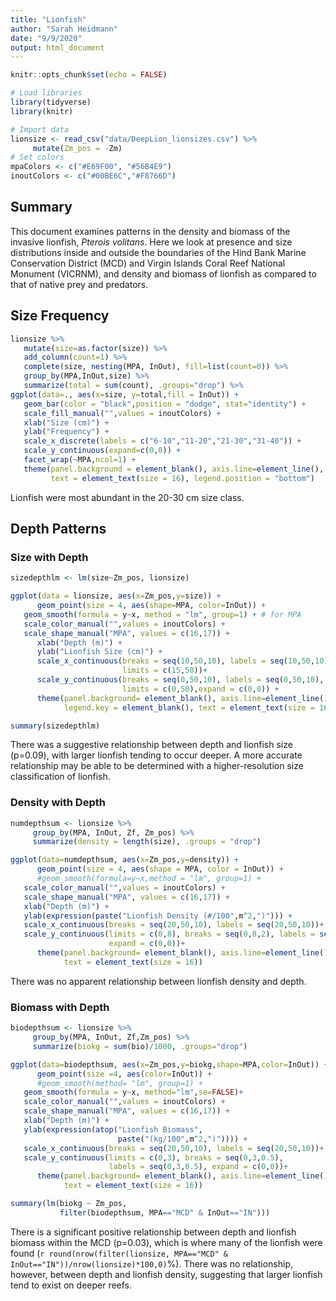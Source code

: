 ```yaml
---
title: "Lionfish"
author: "Sarah Heidmann"
date: "9/9/2020"
output: html_document
---
```


```r
knitr::opts_chunk$set(echo = FALSE)

```
```r
# Load libraries
library(tidyverse)
library(knitr)
```
```r
# Import data
lionsize <- read_csv("data/DeepLion_lionsizes.csv") %>% 
     mutate(Zm_pos = -Zm)
# Set colors
mpaColors <- c("#E69F00", "#56B4E9")
inoutColors <- c("#00BE6C","#F8766D")
```

## Summary

This document examines patterns in the density and biomass of the invasive lionfish, *Pterois volitans*. Here we look at presence and size distributions inside and outside the boundaries of the Hind Bank Marine Conservation District (MCD) and Virgin Islands Coral Reef National Monument (VICRNM), and density and biomass of lionfish as compared to that of native prey and predators.

## Size Frequency

```r
lionsize %>% 
   mutate(size=as.factor(size)) %>% 
   add_column(count=1) %>%
   complete(size, nesting(MPA, InOut), fill=list(count=0)) %>%
   group_by(MPA,InOut,size) %>% 
   summarize(total = sum(count), .groups="drop") %>%
ggplot(data=., aes(x=size, y=total,fill = InOut)) +
   geom_bar(color = "black",position = "dodge", stat="identity") +
   scale_fill_manual("",values = inoutColors) +
   xlab("Size (cm)") +
   ylab("Frequency") +
   scale_x_discrete(labels = c("6-10","11-20","21-30","31-40")) +
   scale_y_continuous(expand=c(0,0)) +
   facet_wrap(~MPA,ncol=1) +
   theme(panel.background = element_blank(), axis.line=element_line(),
         text = element_text(size = 16), legend.position = "bottom")
```

Lionfish were most abundant in the 20-30 cm size class.

## Depth Patterns

### Size with Depth
```r
sizedepthlm <- lm(size~Zm_pos, lionsize)

ggplot(data = lionsize, aes(x=Zm_pos,y=size)) +
      geom_point(size = 4, aes(shape=MPA, color=InOut)) +
   geom_smooth(formula = y~x, method = "lm", group=1) + # for MPA
   scale_color_manual("",values = inoutColors) +
   scale_shape_manual("MPA", values = c(16,17)) +
      xlab("Depth (m)") +
      ylab("Lionfish Size (cm)") +
      scale_x_continuous(breaks = seq(10,50,10), labels = seq(10,50,10),
                         limits = c(15,50))+
      scale_y_continuous(breaks = seq(0,50,10), labels = seq(0,50,10),
                         limits = c(0,50),expand = c(0,0)) +
      theme(panel.background= element_blank(), axis.line=element_line(),
            legend.key = element_blank(), text = element_text(size = 16))

summary(sizedepthlm)
```
There was a suggestive relationship between depth and lionfish size (p=0.09), with larger lionfish tending to occur deeper. A more accurate relationship may be able to be determined with a higher-resolution size classification of lionfish.

### Density with Depth

```r
numdepthsum <- lionsize %>% 
     group_by(MPA, InOut, Zf, Zm_pos) %>%
     summarize(density = length(size), .groups = "drop")

ggplot(data=numdepthsum, aes(x=Zm_pos,y=density)) +
      geom_point(size = 4, aes(shape = MPA, color = InOut)) +
      #geom_smooth(formula=y~x,method = "lm", group=1) +
   scale_color_manual("",values = inoutColors) +
   scale_shape_manual("MPA", values = c(16,17)) +
   xlab("Depth (m)") +
   ylab(expression(paste("Lionfish Density (#/100",m^2,")"))) +
   scale_x_continuous(breaks = seq(20,50,10), labels = seq(20,50,10))+
   scale_y_continuous(limits = c(0,8), breaks = seq(0,8,2), labels = seq(0,8,2),
                      expand = c(0,0))+
      theme(panel.background= element_blank(), axis.line=element_line(), 
            text = element_text(size = 16))
```

There was no apparent relationship between lionfish density and depth.

### Biomass with Depth
```r
biodepthsum <- lionsize %>%
     group_by(MPA, InOut, Zf,Zm_pos) %>%
     summarize(biokg = sum(bio)/1000, .groups="drop")

ggplot(data=biodepthsum, aes(x=Zm_pos,y=biokg,shape=MPA,color=InOut)) +
      geom_point(size =4, aes(color=InOut)) +
      #geom_smooth(method= "lm", group=1) +
   geom_smooth(formula = y~x, method="lm",se=FALSE)+
   scale_color_manual("",values = inoutColors) +
   scale_shape_manual("MPA", values = c(16,17)) +
   xlab("Depth (m)") +
   ylab(expression(atop("Lionfish Biomass", 
                        paste("(kg/100",m^2,")")))) +
   scale_x_continuous(breaks = seq(20,50,10), labels = seq(20,50,10))+
   scale_y_continuous(limits = c(0,3), breaks = seq(0,3,0.5),
                      labels = seq(0,3,0.5), expand = c(0,0))+
      theme(panel.background= element_blank(), axis.line=element_line(), 
            text = element_text(size = 16))
```
```r
summary(lm(biokg ~ Zm_pos,
           filter(biodepthsum, MPA=="MCD" & InOut=="IN")))
```

There is a significant positive relationship between depth and lionfish biomass within the MCD (p=0.03), which is where many of the lionfish were found (`r round(nrow(filter(lionsize, MPA=="MCD" & InOut=="IN"))/nrow(lionsize)*100,0)`%). There was no relationship, however, between depth and lionfish density, suggesting that larger lionfish tend to exist on deeper reefs.